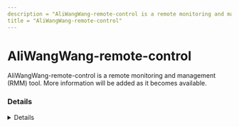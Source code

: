 ---
description = "AliWangWang-remote-control is a remote monitoring and management (RMM) tool. More information will be added as it becomes available."
title = "AliWangWang-remote-control"
---



# AliWangWang-remote-control

AliWangWang-remote-control is a remote monitoring and management (RMM) tool. More information will be added as it becomes available.

### Details
<Details author={""}
         category={""}
         created={""}
         website={""}
         lastModified={"2024-02-07"}
         privileges={""}
         free={ false }
         verification={ false }
/>

#### Installation Paths
<Card code={ ["alitask.exe"] }/>





### Forensic Artifacts




#### Network Artifacts
<EuiSpacer size="xl"/>
<NetworkArtifactsTable data={ [{"Description": "Known remote domains", "Domains": ["wangwang.taobao.com"], "Ports": []}] }/>




### Detections
- Detects potential network activity of AliWangWang-remote-control RMM tool
  - [Sigma Rule](https://github.com/magicsword-io/LOLRMM/blob/main/detections/sigma/aliwangwang-remote-control_network_sigma.yml)
- Detects potential processes activity of AliWangWang-remote-control RMM tool
  - [Sigma Rule](https://github.com/magicsword-io/LOLRMM/blob/main/detections/sigma/aliwangwang-remote-control_processes_sigma.yml)

### References
- [https://github.com/KKomarov/AliWangWangEng/blob/master/chs.locale](https://github.com/KKomarov/AliWangWangEng/blob/master/chs.locale)

